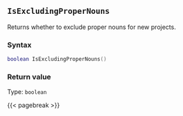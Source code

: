 ## `IsExcludingProperNouns`

Returns whether to exclude proper nouns for new projects.

### Syntax {-}

``` .lua
boolean IsExcludingProperNouns()
```


### Return value {-}

Type: `boolean`


{{< pagebreak >}}